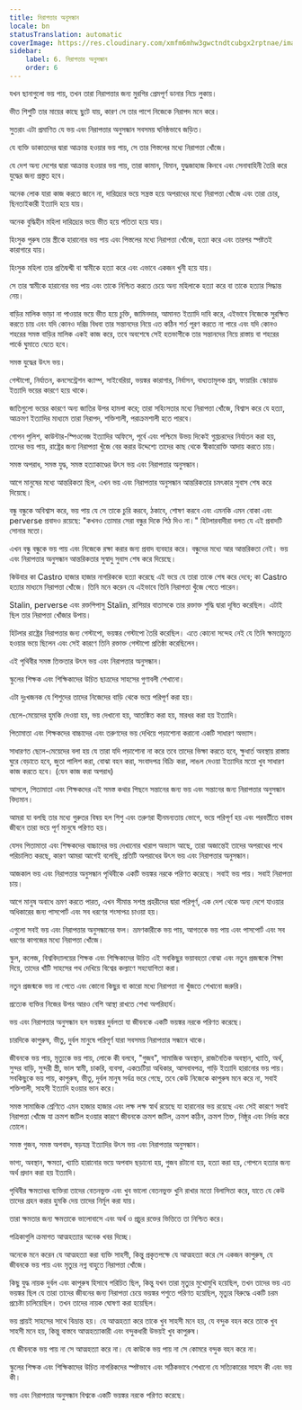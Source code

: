 ```yaml
---
title: নিরাপত্তার অনুসন্ধান
locale: bn
statusTranslation: automatic
coverImage: https://res.cloudinary.com/xmfm6mhw3gwctndtcubgx2rptnae/image/upload/v1740337243/small_cover_educacion_fundamental_a051170f1c.webp
sidebar:
    label: 6. নিরাপত্তার অনুসন্ধান
    order: 6
---
```

যখন ছানাগুলো ভয় পায়, তখন তারা নিরাপত্তার জন্য মুরগির প্রেমপূর্ণ ডানার নিচে লুকায়।

ভীত শিশুটি তার মায়ের কাছে ছুটে যায়, কারণ সে তার পাশে নিজেকে নিরাপদ মনে করে।

সুতরাং এটা প্রমাণিত যে ভয় এবং নিরাপত্তার অনুসন্ধান সবসময় ঘনিষ্ঠভাবে জড়িত।

যে ব্যক্তি ডাকাতদের দ্বারা আক্রান্ত হওয়ার ভয় পায়, সে তার পিস্তলের মধ্যে নিরাপত্তা খোঁজে।

যে দেশ অন্য দেশের দ্বারা আক্রান্ত হওয়ার ভয় পায়, তারা কামান, বিমান, যুদ্ধজাহাজ কিনবে এবং সেনাবাহিনী তৈরি করে যুদ্ধের জন্য প্রস্তুত হবে।

অনেক লোক যারা কাজ করতে জানে না, দারিদ্র্যের ভয়ে সন্ত্রস্ত হয়ে অপরাধের মধ্যে নিরাপত্তা খোঁজে এবং তারা চোর, ছিনতাইকারী ইত্যাদি হয়ে যায়।

অনেক বুদ্ধিহীন মহিলা দারিদ্র্যের ভয়ে ভীত হয়ে পতিতা হয়ে যায়।

হিংসুক পুরুষ তার স্ত্রীকে হারানোর ভয় পায় এবং পিস্তলের মধ্যে নিরাপত্তা খোঁজে, হত্যা করে এবং তারপর স্পষ্টতই কারাগারে যায়।

হিংসুক মহিলা তার প্রতিদ্বন্দ্বী বা স্বামীকে হত্যা করে এবং এভাবে একজন খুনী হয়ে যায়।

সে তার স্বামীকে হারানোর ভয় পায় এবং তাকে নিশ্চিত করতে চেয়ে অন্য মহিলাকে হত্যা করে বা তাকে হত্যার সিদ্ধান্ত নেয়।

বাড়ির মালিক ভাড়া না পাওয়ার ভয়ে ভীত হয়ে চুক্তি, জামিনদার, আমানত ইত্যাদি দাবি করে, এইভাবে নিজেকে সুরক্ষিত করতে চায় এবং যদি কোনও দরিদ্র বিধবা তার সন্তানদের নিয়ে এত কঠিন শর্ত পূরণ করতে না পারে এবং যদি কোনও শহরের সমস্ত বাড়ির মালিক একই কাজ করে, তবে অবশেষে সেই হতভাগীকে তার সন্তানদের নিয়ে রাস্তায় বা শহরের পার্কে ঘুমাতে যেতে হবে।

সমস্ত যুদ্ধের উৎস ভয়।

গেস্টাপো, নির্যাতন, কনসেন্ট্রেশন ক্যাম্প, সাইবেরিয়া, ভয়ঙ্কর কারাগার, নির্বাসন, বাধ্যতামূলক শ্রম, ফায়ারিং স্কোয়াড ইত্যাদি ভয়ের কারণে হয়ে থাকে।

জাতিগুলো ভয়ের কারণে অন্য জাতির উপর হামলা করে; তারা সহিংসতার মধ্যে নিরাপত্তা খোঁজে, বিশ্বাস করে যে হত্যা, আক্রমণ ইত্যাদির মাধ্যমে তারা নিরাপদ, শক্তিশালী, পরাক্রমশালী হতে পারবে।

গোপন পুলিশ, কাউন্টার-স্পিওনেজ ইত্যাদির অফিসে, পূর্বে এবং পশ্চিমে উভয় দিকেই গুপ্তচরদের নির্যাতন করা হয়, তাদের ভয় পায়, রাষ্ট্রের জন্য নিরাপত্তা খুঁজে বের করার উদ্দেশ্যে তাদের কাছ থেকে স্বীকারোক্তি আদায় করতে চায়।

সমস্ত অপরাধ, সমস্ত যুদ্ধ, সমস্ত হত্যাকাণ্ডের উৎস ভয় এবং নিরাপত্তার অনুসন্ধান।

আগে মানুষের মধ্যে আন্তরিকতা ছিল, এখন ভয় এবং নিরাপত্তার অনুসন্ধান আন্তরিকতার চমৎকার সুবাস শেষ করে দিয়েছে।

বন্ধু বন্ধুকে অবিশ্বাস করে, ভয় পায় যে সে তাকে চুরি করবে, ঠকাবে, শোষণ করবে এবং এমনকি এমন বোকা এবং perverse প্রবাদও রয়েছে: "কখনও তোমার সেরা বন্ধুর দিকে পিঠ দিও না।" হিটলারবাদীরা বলত যে এই প্রবাদটি সোনার মতো।

এখন বন্ধু বন্ধুকে ভয় পায় এবং নিজেকে রক্ষা করার জন্য প্রবাদ ব্যবহার করে। বন্ধুদের মধ্যে আর আন্তরিকতা নেই। ভয় এবং নিরাপত্তার অনুসন্ধান আন্তরিকতার সুস্বাদু সুবাস শেষ করে দিয়েছে।

কিউবার কা Castro হাজার হাজার নাগরিককে হত্যা করেছে এই ভয়ে যে তারা তাকে শেষ করে দেবে; কা Castro হত্যার মাধ্যমে নিরাপত্তা খোঁজে। তিনি মনে করেন যে এইভাবে তিনি নিরাপত্তা খুঁজে পেতে পারেন।

Stalin, perverse এবং রক্তপিপাসু Stalin, রাশিয়ার বাতাসকে তার রক্তাক্ত শুদ্ধি দ্বারা দূষিত করেছিল। এটাই ছিল তার নিরাপত্তা খোঁজার উপায়।

হিটলার রাষ্ট্রের নিরাপত্তার জন্য গেস্টাপো, ভয়ঙ্কর গেস্টাপো তৈরি করেছিল। এতে কোনো সন্দেহ নেই যে তিনি ক্ষমতাচ্যুত হওয়ার ভয়ে ছিলেন এবং সেই কারণে তিনি রক্তাক্ত গেস্টাপো প্রতিষ্ঠা করেছিলেন।

এই পৃথিবীর সমস্ত তিক্ততার উৎস ভয় এবং নিরাপত্তার অনুসন্ধান।

স্কুলের শিক্ষক এবং শিক্ষিকাদের উচিত ছাত্রদের সাহসের গুণাবলী শেখানো।

এটা দুঃখজনক যে শিশুদের তাদের নিজেদের বাড়ি থেকে ভয়ে পরিপূর্ণ করা হয়।

ছেলে-মেয়েদের হুমকি দেওয়া হয়, ভয় দেখানো হয়, আতঙ্কিত করা হয়, মারধর করা হয় ইত্যাদি।

পিতামাতা এবং শিক্ষকদের বাচ্চাদের এবং তরুণদের ভয় দেখিয়ে পড়াশোনা করানো একটি সাধারণ অভ্যাস।

সাধারণত ছেলে-মেয়েদের বলা হয় যে তারা যদি পড়াশোনা না করে তবে তাদের ভিক্ষা করতে হবে, ক্ষুধার্ত অবস্থায় রাস্তায় ঘুরে বেড়াতে হবে, জুতা পালিশ করা, বোঝা বহন করা, সংবাদপত্র বিক্রি করা, লাঙল দেওয়া ইত্যাদির মতো খুব সাধারণ কাজ করতে হবে। (যেন কাজ করা অপরাধ)

আসলে, পিতামাতা এবং শিক্ষকদের এই সমস্ত কথার পিছনে সন্তানের জন্য ভয় এবং সন্তানের জন্য নিরাপত্তার অনুসন্ধান বিদ্যমান।

আমরা যা বলছি তার মধ্যে গুরুতর বিষয় হল শিশু এবং তরুণরা হীনমন্যতায় ভোগে, ভয়ে পরিপূর্ণ হয় এবং পরবর্তীতে বাস্তব জীবনে তারা ভয়ে পূর্ণ মানুষে পরিণত হয়।

যেসব পিতামাতা এবং শিক্ষকদের বাচ্চাদের ভয় দেখানোর খারাপ অভ্যাস আছে, তারা অজান্তেই তাদের অপরাধের পথে পরিচালিত করছে, কারণ আমরা আগেই বলেছি, প্রতিটি অপরাধের উৎস ভয় এবং নিরাপত্তার অনুসন্ধান।

আজকাল ভয় এবং নিরাপত্তার অনুসন্ধান পৃথিবীকে একটি ভয়ঙ্কর নরকে পরিণত করেছে। সবাই ভয় পায়। সবাই নিরাপত্তা চায়।

আগে মানুষ অবাধে ভ্রমণ করতে পারত, এখন সীমান্ত সশস্ত্র প্রহরীদের দ্বারা পরিপূর্ণ, এক দেশ থেকে অন্য দেশে যাওয়ার অধিকারের জন্য পাসপোর্ট এবং সব ধরণের শংসাপত্র চাওয়া হয়।

এগুলো সবই ভয় এবং নিরাপত্তার অনুসন্ধানের ফল। ভ্রমণকারীকে ভয় পায়, আগতকে ভয় পায় এবং পাসপোর্ট এবং সব ধরণের কাগজের মধ্যে নিরাপত্তা খোঁজে।

স্কুল, কলেজ, বিশ্ববিদ্যালয়ের শিক্ষক এবং শিক্ষিকাদের উচিত এই সবকিছুর ভয়াবহতা বোঝা এবং নতুন প্রজন্মকে শিক্ষা দিয়ে, তাদের খাঁটি সাহসের পথ দেখিয়ে বিশ্বের কল্যাণে সহযোগিতা করা।

নতুন প্রজন্মকে ভয় না পেতে এবং কোনো কিছুর বা কারো মধ্যে নিরাপত্তা না খুঁজতে শেখানো জরুরি।

প্রত্যেক ব্যক্তির নিজের উপর আরও বেশি আস্থা রাখতে শেখা অপরিহার্য।

ভয় এবং নিরাপত্তার অনুসন্ধান হল ভয়ঙ্কর দুর্বলতা যা জীবনকে একটি ভয়ঙ্কর নরকে পরিণত করেছে।

চারদিকে কাপুরুষ, ভীতু, দুর্বল মানুষে পরিপূর্ণ যারা সবসময় নিরাপত্তার সন্ধানে থাকে।

জীবনকে ভয় পায়, মৃত্যুকে ভয় পায়, লোকে কী বলবে, "গুজব", সামাজিক অবস্থান, রাজনৈতিক অবস্থান, খ্যাতি, অর্থ, সুন্দর বাড়ি, সুন্দরী স্ত্রী, ভাল স্বামী, চাকরি, ব্যবসা, একচেটিয়া অধিকার, আসবাবপত্র, গাড়ি ইত্যাদি হারানোর ভয় পায়। সবকিছুকে ভয় পায়, কাপুরুষ, ভীতু, দুর্বল মানুষ সর্বত্র ভরে গেছে, তবে কেউ নিজেকে কাপুরুষ মনে করে না, সবাই শক্তিশালী, সাহসী ইত্যাদি হওয়ার ভান করে।

সমস্ত সামাজিক শ্রেণিতে এমন হাজার হাজার এবং লক্ষ লক্ষ স্বার্থ রয়েছে যা হারানোর ভয় রয়েছে এবং সেই কারণে সবাই নিরাপত্তা খোঁজে যা ক্রমশ জটিল হওয়ার কারণে জীবনকে ক্রমশ জটিল, ক্রমশ কঠিন, ক্রমশ তিক্ত, নিষ্ঠুর এবং নির্দয় করে তোলে।

সমস্ত গুজব, সমস্ত অপবাদ, ষড়যন্ত্র ইত্যাদির উৎস ভয় এবং নিরাপত্তার অনুসন্ধান।

ভাগ্য, অবস্থান, ক্ষমতা, খ্যাতি হারানোর ভয়ে অপবাদ ছড়ানো হয়, গুজব রটানো হয়, হত্যা করা হয়, গোপনে হত্যার জন্য অর্থ প্রদান করা হয় ইত্যাদি।

পৃথিবীর ক্ষমতাধর ব্যক্তিরা তাদের বেতনভুক্ত এবং খুব ভালো বেতনভুক্ত খুনি রাখার মতো বিলাসিতা করে, যাতে যে কেউ তাদের গ্রহন করার হুমকি দেয় তাদের নির্মূল করা যায়।

তারা ক্ষমতার জন্য ক্ষমতাকে ভালোবাসে এবং অর্থ ও প্রচুর রক্তের ভিত্তিতে তা নিশ্চিত করে।

পত্রিকাগুলি ক্রমাগত আত্মহত্যার অনেক খবর দিচ্ছে।

অনেকে মনে করেন যে আত্মহত্যা করা ব্যক্তি সাহসী, কিন্তু প্রকৃতপক্ষে যে আত্মহত্যা করে সে একজন কাপুরুষ, যে জীবনকে ভয় পায় এবং মৃত্যুর নগ্ন বাহুতে নিরাপত্তা খোঁজে।

কিছু যুদ্ধ নায়ক দুর্বল এবং কাপুরুষ হিসাবে পরিচিত ছিল, কিন্তু যখন তারা মৃত্যুর মুখোমুখি হয়েছিল, তখন তাদের ভয় এত ভয়ঙ্কর ছিল যে তারা তাদের জীবনের জন্য নিরাপত্তা চেয়ে ভয়ঙ্কর পশুতে পরিণত হয়েছিল, মৃত্যুর বিরুদ্ধে একটি চরম প্রচেষ্টা চালিয়েছিল। তখন তাদের নায়ক ঘোষণা করা হয়েছিল।

ভয় প্রায়ই সাহসের সাথে বিভ্রান্ত হয়। যে আত্মহত্যা করে তাকে খুব সাহসী মনে হয়, যে বন্দুক বহন করে তাকে খুব সাহসী মনে হয়, কিন্তু বাস্তবে আত্মহত্যাকারী এবং বন্দুকধারী উভয়ই খুব কাপুরুষ।

যে জীবনকে ভয় পায় না সে আত্মহত্যা করে না। যে কাউকে ভয় পায় না সে কোমরে বন্দুক বহন করে না।

স্কুলের শিক্ষক এবং শিক্ষিকাদের উচিত নাগরিকদের স্পষ্টভাবে এবং সঠিকভাবে শেখানো যে সত্যিকারের সাহস কী এবং ভয় কী।

ভয় এবং নিরাপত্তার অনুসন্ধান বিশ্বকে একটি ভয়ঙ্কর নরকে পরিণত করেছে।

